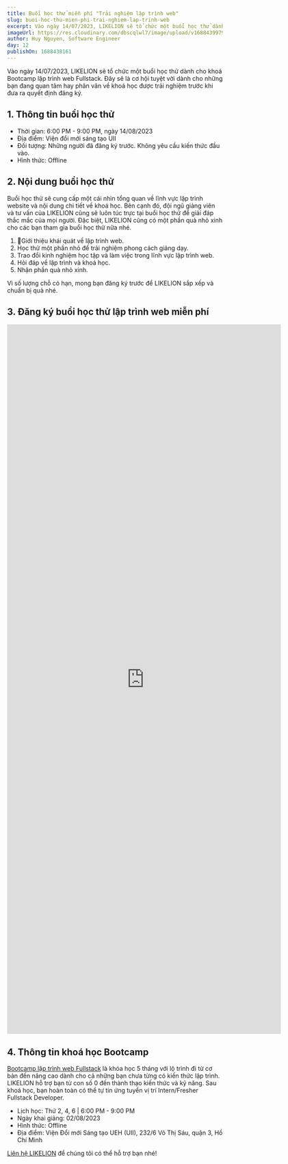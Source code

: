 ```yaml
---
title: Buổi học thử miễn phí "Trải nghiệm lập trình web"
slug: buoi-hoc-thu-mien-phi-trai-nghiem-lap-trinh-web
excerpt: Vào ngày 14/07/2023, LIKELION sẽ tổ chức một buổi học thử dành cho khoá Bootcamp lập trình web Fullstack. Đây sẽ là cơ hội tuyệt vời dành cho những bạn đang quan tâm hay phân vân về khoá học được trải nghiệm trước khi đưa ra quyết định đăng ký.
imageUrl: https://res.cloudinary.com/dbscqlwl7/image/upload/v1688439979/blogs/buoi-hoc-thu-mien-phi-trai-nghiem-lap-trinh-web/banner_molk0k.png
author: Huy Nguyen, Software Engineer
day: 12
publishOn: 1688438161
---
```


Vào ngày 14/07/2023, LIKELION sẽ tổ chức một buổi học thử dành cho khoá Bootcamp lập trình web Fullstack. Đây sẽ là cơ hội tuyệt vời dành cho những bạn đang quan tâm hay phân vân về khoá học được trải nghiệm trước khi đưa ra quyết định đăng ký.

## 1. Thông tin buổi học thử

- Thời gian: 6:00 PM - 9:00 PM, ngày 14/08/2023
- Địa điểm: Viện đổi mới sáng tạo UII
- Đối tượng: Những người đã đăng ký trước. Không yêu cầu kiến thức đầu vào.
- Hình thức: Offline

## 2. Nội dung buổi học thử

Buổi học thử sẽ cung cấp một cái nhìn tổng quan về lĩnh vực lập trình website và nội dung chi tiết về khoá học. Bên cạnh đó, đội ngũ giảng viên và tư vấn của LIKELION cũng sẽ luôn túc trực tại buổi học thử để giải đáp thắc mắc của mọi người. Đặc biệt, LIKELION cũng có một phần quà nhỏ xinh cho các bạn tham gia buổi học thử nữa nhé.

1. Giới thiệu khái quát về lập trình web.
2. Học thử một phần nhỏ để trải nghiệm phong cách giảng dạy.
3. Trao đổi kinh nghiệm học tập và làm việc trong lĩnh vực lập trình web.
4. Hỏi đáp về lập trình và khoá học.
5. Nhận phần quà nhỏ xinh.

Vì số lượng chỗ có hạn, mong bạn đăng ký trước để LIKELION sắp xếp và chuẩn bị quà nhé.

## 3. Đăng ký buổi học thử lập trình web miễn phí

<iframe
  src="https://docs.google.com/forms/d/e/1FAIpQLSc7y-Z2xTq8GYBDftcT_gPWRgIEsqXL-tCM4jUI8CNuhmBvHQ/viewform?embedded=true"
  width="640"
  height="1657"
  frameborder="0"
  marginheight="0"
  marginwidth="0"
>
  Loading…
</iframe>

## 4. Thông tin khoá học Bootcamp

[Bootcamp lập trình web Fullstack](https://likelion-landing.vercel.app/courses/bootcamp-lap-trinh-web-fullstack) là khóa học 5 tháng với lộ trình đi từ cơ bản đến nâng cao dành cho cả những bạn chưa từng có kiến thức lập trình. LIKELION hỗ trợ bạn từ con số 0 đến thành thạo kiến thức và kỹ năng. Sau khoá học, bạn hoàn toàn có thể tự tin ứng tuyển vị trí Intern/Fresher Fullstack Developer.

- Lịch học: Thứ 2, 4, 6 | 6:00 PM - 9:00 PM
- Ngày khai giảng: 02/08/2023
- Hình thức: Offline
- Địa điểm: Viện Đổi mới Sáng tạo UEH (UII), 232/6 Võ Thị Sáu, quận 3, Hồ Chí Minh

[Liên hệ LIKELION](https://likelion-landing.vercel.app/contact) để chúng tôi có thể hỗ trợ bạn nhé!
